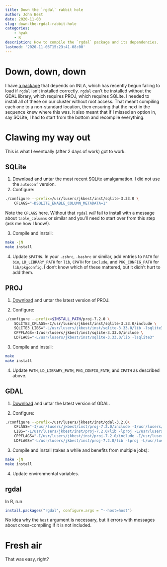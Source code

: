 ```yaml
---
title: Down the `rgdal` rabbit hole
author: John Best
date: 2020-11-03
slug: down-the-rgdal-rabbit-hole
categories:
    - hyak
    - R
description: How to compile the `rgdal` package and its dependencies.
lastmod: '2020-11-03T15:23:41-08:00'
---
```


# Down, down, down

I have [a package](https://github.com/jkbest2/spatq) that depends on INLA, which
has recently begun failing to load if `rgdal` isn't installed correctly. `rgdal`
can't be installed without the GDAL library, which requires PROJ, which requires
SQLite. I needed to install all of these on our cluster without root access.
That meant compiling each one to a non-standard location, then ensuring that the
next in the sequence knew where this was. It also meant that if I missed an
option in, say SQLite, I had to start from the bottom and recompile everything.

# Clawing my way out

This is what I eventually (after 2 days of work) got to work.

## SQLite

1. [Download](https://sqlite.org/download.html) and untar the most recent SQLite
   amalgamation. I did not use the `autoconf` version.
2. Configure: 

```bash
./configure --prefix=/usr/lusers/jkbest/inst/sqlite-3.33.0 \
    CFLAGS="-DSQLITE_ENABLE_COLUMN_METADATA=1"
```

Note the `CFLAGS` here. Without that `rgdal` *will* fail to install with a
message about `table_columns` or similar and you'll need to start over from this
step (ask me how I know!).

3. Compile and install:

```bash
make -jN
make install
```

4. Update `$PATH`s. In your `.zshrc`, `.bashrc` or similar, add entries to
   `PATH` for `bin`, `LD_LIBRARY_PATH` for `lib`, `CPATH` for `include`, and
   `PKG_CONFIG_PATH` for `lib/pkgconfig`. I don't know which of these mattered,
   but it didn't hurt to add them.
   

## PROJ

1. [Download](https://proj.org/download.html) and untar the latest version of PROJ.

2. Configure:

```bash
./configure --prefix=$INSTALL_PATH/proj-7.2.0 \
    SQLITE3_CFLAGS=-I/usr/lusers/jkbest/inst/sqlite-3.33.0/include \
    SQLITE3_LIBS="-L/usr/lusers/jkbest/inst/sqlite-3.33.0/lib -lsqlite3" \
    CPPFLAGS=-I/usr/lusers/jkbest/inst/sqlite-3.33.0/include \
    LDFLAGS="-L/usr/lusers/jkbest/inst/sqlite-3.33.0/lib -lsqlite3"

```

3. Compile and install:

```bash
make
make install
```

4. Update `PATH`, `LD_LIBRARY_PATH`, `PKG_CONFIG_PATH`, and `CPATH` as described
   above.
   
## GDAL

1. [Download](https://gdal.org/download.html) and untar the latest version of GDAL.

2. Configure:

```bash
./configure --prefix=/usr/lusers/jkbest/inst/gdal-3.2.0\
    CFLAGS="-I/usr/lusers/jkbest/inst/proj-7.2.0/include -I/usr/lusers/jkbest/inst/sqlite-3.33.0/include"\
    LIBS="-L/usr/lusers/jkbest/inst/proj-7.2.0/lib -lproj -L/usr/lusers/jkbest/inst/sqlite-3.33.0/lib -lsqlite3" \
    CPPFLAGS="-I/usr/lusers/jkbest/inst/proj-7.2.0/include -I/usr/lusers/jkbest/inst/sqlite-3.33.0/include"\
    LDFLAGS="-L/usr/lusers/jkbest/inst/proj-7.2.0/lib -lproj -L/usr/lusers/jkbest/inst/sqlite-3.33.0/lib -lsqlite3"
```

3. Compile and install (takes a while and benefits from multiple jobs):

```bash
make -jN
make install
```

4. Update environmental variables.

## rgdal

In R, run

```r
install.packages("rgdal", configure.args = "--host=host")
```

No idea why the `host` argument is necessary, but it errors with messages about
cross-compiling if it is not included.

# Fresh air

That was easy, right?
